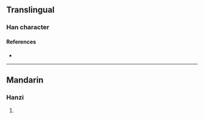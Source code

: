 {{character info/new}}
==Translingual==

===Han character===
{{Han char|rn=85|rad=水|as=15|sn=18|four=|canj=ESMJ,XESMJ|ids=⿰氵翬}}

====References====
* {{Han ref|kx=0658.380|dkj=18595|dj=1068.320|hdz=31781.050|uh=7008|ud=28680}}

----

==Mandarin==

===Hanzi===
{{cmn-hanzi|pin=[[huī]] ([[hui1]])|wg=hui<sup>1</sup>}}

# {{defn|lang=cmn|sort=水15}}